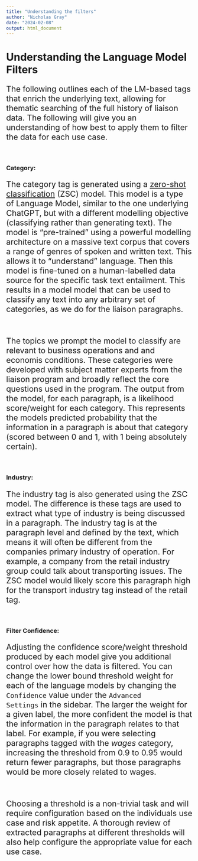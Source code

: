 ```yaml
---
title: "Understanding the filters"
author: "Nicholas Gray"
date: "2024-02-08"
output: html_document
---
```





# **Understanding the Language Model Filters** 

<p style="font-size:16pt">The following outlines each of the LM-based tags that enrich the underlying text, allowing for thematic searching of the full history of liaison data. The following will give you an understanding of how best to apply them to filter the data for each use case.   
</p>

<br>

### **Category:** 
<p style="font-size:16pt">
The category tag is generated using a <a href="https://huggingface.co/tasks/zero-shot-classification">zero-shot classification</a> (ZSC) model. This model is a type of Language Model, similar to the one underlying ChatGPT, but with a different modelling objective (classifying rather than generating text). The model is “pre-trained” using a powerful modelling architecture on a massive text corpus that covers a range of genres of spoken and written text. This allows it to "understand" language. Then this model is fine-tuned on a human-labelled data source for the specific task text entailment. This results in a model model that can be used to classify any text into any arbitrary set of categories, as we do for the liaison paragraphs. 
</p>

<br>

<p style="font-size:16pt">
The topics we prompt the model to classify are relevant to business operations and and economis conditions. These categories were developed with subject matter experts from the liaison program and broadly reflect the core questions used in the program. The output from the model, for each paragraph, is a likelihood score/weight for each category. This represents the models predicted probability that the information in a paragraph is about that category (scored between 0 and 1, with 1 being absolutely certain).
</p>

<br>

### **Industry:** 

<p style="font-size:16pt">The industry tag is also generated using the ZSC model. The difference is these tags are used to extract what type of industry is being discussed in a paragraph. The industry tag is at the paragraph level and defined by the text, which means it will often be different from the companies primary industry of operation. For example, a company from the retail industry group could talk about transporting issues. The ZSC model would likely score this paragraph high for the transport industry tag instead of the retail tag.
</p>

<br>

### **Filter Confidence:**

<p style="font-size:16pt">
Adjusting the confidence score/weight threshold produced by each model give you additional control over how the data is filtered. You can change the lower bound threshold weight for each of the language models by changing the <code>Confidence</code> value under the <code>Advanced Settings</code> in the sidebar. The larger the weight for a given label, the more confident the model is that the information in the paragraph relates to that label. For example, if you were selecting paragraphs tagged with the <em>wages</em> category, increasing the threshold from 0.9 to 0.95 would return fewer paragraphs, but those paragraphs would be more closely related to wages.</p>

<br>

<p style="font-size:16pt">
Choosing a threshold is a non-trivial task and will require configuration based on the individuals use case and risk appetite. A thorough review of extracted paragraphs at different thresholds will also help configure the appropriate value for each use case.
</p>

<br>
<br>

